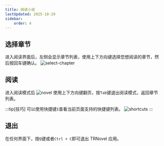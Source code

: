 ```yaml
---
title: 阅读小说
lastUpdated: 2025-10-29
sidebar:
    order: 4
---
```


## 选择章节

进入阅读界面后，左侧会显示章节列表，使用上下方向键选择您想阅读的章节，然后按回车键确认。
![select-chapter](../../../assets/guides/select-chapter.png)

## 阅读

进入阅读模式后
![novel](../../../assets/guides/novel.png)
使用上下方向键翻页，按`Tab`键退出阅读模式，返回章节列表。

:::tip[技巧]
可以使用快捷键`I`查看当前页面支持的快捷键列表。
![shortcuts](../../../assets/guides/shortcuts.png)
:::

## 退出

在任何界面下，按`Q`键或者`Ctrl + C`即可退出 TRNovel 应用。